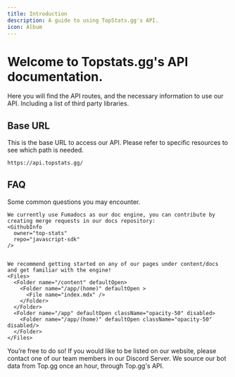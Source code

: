 ```yaml
---
title: Introduction
description: A guide to using TopStats.gg's API.
icon: Album
---
```




# Welcome to Topstats.gg's API documentation.

Here you will find the API routes, and the necessary information to use our API. Including a list of third party libraries.

## Base URL
This is the base URL to access our API. Please refer to specific resources to see which path is needed.
```sh
https://api.topstats.gg/
```


## FAQ

Some common questions you may encounter.

<Accordions>
  <Accordion id='contribute' title="How To Contribute To Documentation?">

    We currently use Fumadocs as our doc engine, you can contribute by creating merge requests in our docs repository:
    <GithubInfo
      owner="top-stats"
      repo="javascript-sdk"
    />


    We recommend getting started on any of our pages under content/docs and get familiar with the engine!
    <Files>
      <Folder name="/content" defaultOpen>
        <Folder name="/app/(home)" defaultOpen >
          <File name="index.mdx" />
        </Folder>
      </Folder>
      <Folder name="/app" defaultOpen className="opacity-50" disabled>
        <Folder name="/app/(home)" defaultOpen className="opacity-50" disabled/>
      </Folder>
    </Files>
  </Accordion>
  <Accordion id='create-lib' title="How Do I Create My Own Library?">
    You’re free to do so! If you would like to be listed on our website, please contact one of our team members in our Discord Server.
  </Accordion>
  <Accordion id='get-data' title="Where Do We Get Our Data?">
    We source our bot data from Top.gg once an hour, through Top.gg's API.
  </Accordion>
</Accordions>
